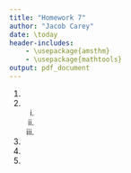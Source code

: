 ```yaml
---
title: "Homework 7"
author: "Jacob Carey"
date: \today
header-includes:
    - \usepackage{amsthm}
    - \usepackage{mathtools}
output: pdf_document
---
```


1.

2.
    (i)

    (ii)

    (iii)

3.

4.

5.
